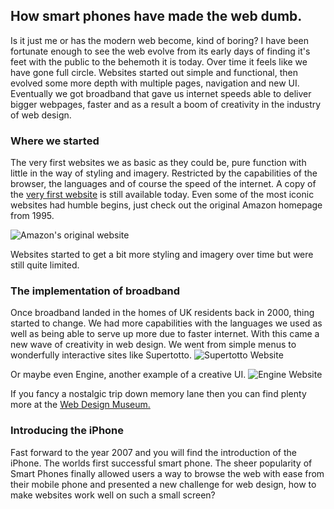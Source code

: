 ## How smart phones have made the web dumb.

Is it just me or has the modern web become, kind of boring? I have been fortunate enough to see the web evolve from its early days of finding it's feet with the public to the behemoth it is today. Over time it feels like we have gone full circle. Websites started out simple and functional, then evolved some more depth with multiple pages, navigation and new UI. Eventually we got broadband that gave us internet speeds able to deliver bigger webpages, faster and as a result a boom of creativity in the industry of web design.

### Where we started
The very first websites we as basic as they could be, pure function with little in the way of styling and imagery. Restricted by the capabilities of the browser, the languages and of course the speed of the internet. A copy of the [very first website](https://www.webdesignmuseum.org/web-design-history/tim-berners-lee-created-the-first-website-1991) is still available today.  Even some of the most iconic websites had humble begins, just check out the original Amazon homepage from 1995.

![Amazon's original website](https://www.webdesignmuseum.org/uploaded/web-design-history/amazon-1995.png)

Websites started to get a bit more styling and imagery over time but were still quite limited.
### The implementation of broadband
Once broadband landed in the homes of UK residents back in 2000, thing started to change. We had more capabilities with the languages we used as well as being able to serve up more due to faster internet. 
With this came a new wave of creativity in web design. We went from simple menus to wonderfully interactive sites like Supertotto.
![Supertotto Website](https://www.webdesignmuseum.org/uploaded/fullscreen/supertotto-2004.png)

Or maybe even Engine, another example of a creative UI.
![Engine Website](https://www.webdesignmuseum.org/uploaded/fullscreen/engine-2000.png)

If you fancy a nostalgic trip down memory lane then you can find plenty more at the [Web Design Museum.](https://www.webdesignmuseum.org/gallery/creative)
### Introducing the iPhone
Fast forward to the year 2007 and you will find the introduction of the iPhone. The worlds first successful smart phone. The sheer popularity of Smart Phones finally allowed users a way to browse the web with ease from their mobile phone and presented a new challenge for web design, how to make websites work well on such a small screen?
